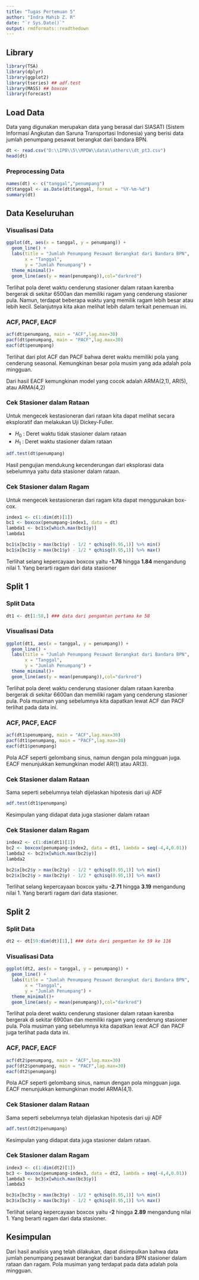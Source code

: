 ```yaml
---
title: "Tugas Pertemuan 5"
author: "Indra Mahib Z. R"
date: "`r Sys.Date()`"
output: rmdformats::readthedown
---
```


## Library
```r
library(TSA)
library(dplyr)
library(ggplot2)
library(tseries) ## adf.test
library(MASS) ## boxcox
library(forecast)
```

## Load Data
Data yang digunakan merupakan data yang berasal dari SIASATI (Sistem Informasi Angkutan dan Saruna Transportasi Indonesia) yang berisi data jumlah penumpang pesawat berangkat dari bandara BPN.

```r
dt <- read.csv("D:\\IPB\\5\\MPDW\\data\\others\\dt_pt3.csv")
head(dt)
```
### Preprocessing Data
```r
names(dt) <- c("tanggal","penumpang")
dt$tanggal <- as.Date(dt$tanggal, format = "%Y-%m-%d")
summary(dt)
```

## Data Keseluruhan
### Visualisasi Data
```r
ggplot(dt, aes(x = tanggal, y = penumpang)) +
  geom_line() +
  labs(title = "Jumlah Penumpang Pesawat Berangkat dari Bandara BPN",
       x = "Tanggal",
       y = "Jumlah Penumpang") +
  theme_minimal()+
  geom_line(aes(y = mean(penumpang)),col="darkred")
```
Terlihat pola deret waktu cenderung stasioner dalam rataan karenba bergerak di sekitar 6500an dan memiliki ragam yang cenderung stasioner pula. Namun, terdapat beberapa waktu yang memilik ragam lebih besar atau lebih kecil. Selanjutnya kita akan melihat lebih dalam terkait penemuan ini.

### ACF, PACF, EACF
```r
acf(dt$penumpang, main = "ACF",lag.max=30)
pacf(dt$penumpang, main = "PACF",lag.max=30)
eacf(dt$penumpang)
```
Terlihat dari plot ACF dan PACF bahwa deret waktu memiliki pola yang cenderung seasonal. Kemungkinan besar pola musim yang ada adalah pola mingguan.

Dari hasil EACF kemungkinan model yang cocok adalah ARMA(2,1), AR(5), atau ARMA(4,2)

### Cek Stasioner dalam Rataan
Untuk mengecek kestasioneran dari rataan kita dapat melihat secara eksploratif dan melakukan Uji Dickey-Fuller.

- $H_0$ : Deret waktu tidak stasioner dalam rataan
- $H_1$ : Deret waktu stasioner dalam rataan


```r
adf.test(dt$penumpang)
```
Hasil pengujian mendukung kecenderungan dari eksplorasi data sebelumnya yaitu data stasioner dalam rataan.

### Cek Stasioner dalam Ragam
Untuk mengecek kestasioneran dari ragam kita dapat menggunakan box-cox.

```r
index1 <- c(1:dim(dt)[1])
bc1 <- boxcox(penumpang~index1, data = dt)
lambda1 <- bc1$x[which.max(bc1$y)]
lambda1

bc1$x[bc1$y > max(bc1$y) - 1/2 * qchisq(0.95,1)] %>% min()
bc1$x[bc1$y > max(bc1$y) - 1/2 * qchisq(0.95,1)] %>% max()
```
Terlihat selang kepercayaan boxcox yaitu **-1.76** hingga **1.84** mengandung nilai 1. Yang berarti ragam dari data stasioner

## Split 1
### Split Data
```r
dt1 <- dt[1:58,] ### data dari pengamtan pertama ke 58
```

### Visualisasi Data
```r
ggplot(dt1, aes(x = tanggal, y = penumpang)) +
  geom_line() +
  labs(title = "Jumlah Penumpang Pesawat Berangkat dari Bandara BPN",
       x = "Tanggal",
       y = "Jumlah Penumpang") +
  theme_minimal()+
  geom_line(aes(y = mean(penumpang)),col="darkred")
```
Terlihat pola deret waktu cenderung stasioner dalam rataan karenba bergerak di sekitar 6600an dan memiliki ragam yang cenderung stasioner pula. Pola musiman yang sebelumnya kita dapatkan lewat ACF dan PACF terlihat pada data ini.

### ACF, PACF, EACF
```r
acf(dt1$penumpang, main = "ACF",lag.max=30)
pacf(dt1$penumpang, main = "PACF",lag.max=30)
eacf(dt1$penumpang)
```
Pola ACF seperti gelombang sinus, namun dengan pola mingguan juga. EACF menunjukkan kemungkinan model AR(1) atau AR(3).

### Cek Stasioner dalam Rataan
Sama seperti sebelumnya telah dijelaskan hipotesis dari uji ADF
```r
adf.test(dt1$penumpang)
```
Kesimpulan yang didapat data juga stasioner dalam rataan

### Cek Stasioner dalam Ragam
```r
index2 <- c(1:dim(dt1)[1])
bc2 <- boxcox(penumpang~index2, data = dt1, lambda = seq(-4,4,0.01))
lambda2 <- bc2$x[which.max(bc2$y)]
lambda2

bc2$x[bc2$y > max(bc2$y) - 1/2 * qchisq(0.95,1)] %>% min()
bc2$x[bc2$y > max(bc2$y) - 1/2 * qchisq(0.95,1)] %>% max()

```
Terlihat selang kepercayaan boxcox yaitu **-2.71** hingga **3.19** mengandung nilai 1. Yang berarti ragam dari data stasioner.

## Split 2
### Split Data
```r
dt2 <- dt[59:dim(dt)[1],] ### data dari pengamtan ke 59 ke 116
```
### Visualisasi Data
```r
ggplot(dt2, aes(x = tanggal, y = penumpang)) +
  geom_line() +
  labs(title = "Jumlah Penumpang Pesawat Berangkat dari Bandara BPN",
       x = "Tanggal",
       y = "Jumlah Penumpang") +
  theme_minimal()+
  geom_line(aes(y = mean(penumpang)),col="darkred")
```
Terlihat pola deret waktu cenderung stasioner dalam rataan karenba bergerak di sekitar 6900an dan memiliki ragam yang cenderung stasioner pula. Pola musiman yang sebelumnya kita dapatkan lewat ACF dan PACF juga terlihat pada data ini.

### ACF, PACF, EACF
```r
acf(dt2$penumpang, main = "ACF",lag.max=30)
pacf(dt2$penumpang, main = "PACF",lag.max=30)
eacf(dt2$penumpang)
```
Pola ACF seperti gelombang sinus, namun dengan pola mingguan juga. EACF menunjukkan kemungkinan model ARMA(4,1).

### Cek Stasioner dalam Rataan
Sama seperti sebelumnya telah dijelaskan hipotesis dari uji ADF
```r
adf.test(dt2$penumpang)
```
Kesimpulan yang didapat data juga stasioner dalam rataan.

### Cek Stasioner dalam Ragam
```r
index3 <- c(1:dim(dt2)[1])
bc3 <- boxcox(penumpang~index3, data = dt2, lambda = seq(-4,4,0.01))
lambda3 <- bc3$x[which.max(bc3$y)]
lambda3

bc3$x[bc3$y > max(bc3$y) - 1/2 * qchisq(0.95,1)] %>% min()
bc3$x[bc3$y > max(bc3$y) - 1/2 * qchisq(0.95,1)] %>% max()
```
Terlihat selang kepercayaan boxcox yaitu **-2** hingga **2.89** mengandung nilai 1. Yang berarti ragam dari data stasioner.

## Kesimpulan
Dari hasil analisis yang telah dilakukan, dapat disimpulkan bahwa data jumlah penumpang pesawat berangkat dari bandara BPN stasioner dalam rataan dan ragam. Pola musiman yang terdapat pada data adalah pola mingguan.
